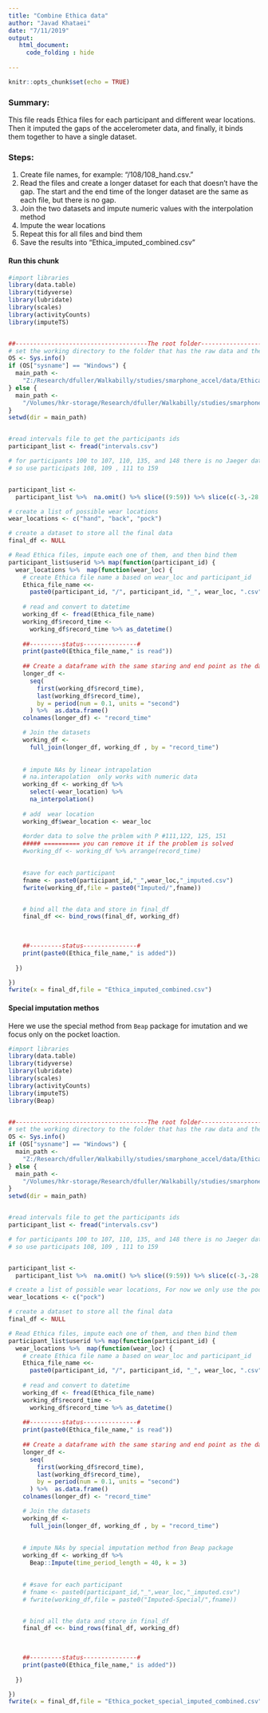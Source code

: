 ---
title: "Combine Ethica data"
author: "Javad Khataei"
date: "7/11/2019"
output:
   html_document:
     code_folding : hide
  
---

```{r setup, include=FALSE}
knitr::opts_chunk$set(echo = TRUE)
```


### Summary:
This file reads  Ethica files for each participant and different wear locations. Then it imputed the gaps of the accelerometer data, and finally, it binds them together to have a single dataset.

### Steps:

1. Create file names, for example: "/108/108_hand.csv."
2. Read the files and create a longer dataset for each that doesn't have the gap.
The start and the end time of the longer dataset are the same as each file, but there is no gap.
3. Join the two datasets and impute numeric values with the interpolation method
4. Impute the wear locations
5. Repeat this for all files and bind them
6. Save the results into "Ethica_imputed_combined.csv"


#### Run this chunk
```{r eval= FALSE}

#import libraries
library(data.table)
library(tidyverse)
library(lubridate)
library(scales)
library(activityCounts)
library(imputeTS)


##-------------------------------------The root folder---------------------------------##
# set the working directory to the folder that has the raw data and the intervals file
OS <- Sys.info()
if (OS["sysname"] == "Windows") {
  main_path <-
    "Z:/Research/dfuller/Walkabilly/studies/smarphone_accel/data/Ethica"
} else {
  main_path <-
    "/Volumes/hkr-storage/Research/dfuller/Walkabilly/studies/smarphone_accel/data/Ethica"
}
setwd(dir = main_path)


#read intervals file to get the participants ids
participant_list <- fread("intervals.csv")

# for participants 100 to 107, 110, 135, and 148 there is no Jaeger data. Also, Ethica data is not available in 2018
# so use participats 108, 109 , 111 to 159


participant_list <-
  participant_list %>%  na.omit() %>% slice((9:59)) %>% slice(c(-3,-28,-41)) %>% select(userid)

# create a list of possible wear locations
wear_locations <- c("hand", "back", "pock")

# create a dataset to store all the final data
final_df <- NULL

# Read Ethica files, impute each one of them, and then bind them
participant_list$userid %>% map(function(participant_id) {
  wear_locations %>%  map(function(wear_loc) {
    # create Ethica file name a based on wear_loc and participant_id
    Ethica_file_name <<-
      paste0(participant_id, "/", participant_id, "_", wear_loc, ".csv")
    
    # read and convert to datetime
    working_df <- fread(Ethica_file_name)
    working_df$record_time <-
      working_df$record_time %>% as_datetime()
    
    ##---------status---------------#
    print(paste0(Ethica_file_name," is read"))
    
    ## Create a dataframe with the same staring and end point as the data
    longer_df <-
      seq(
        first(working_df$record_time),
        last(working_df$record_time),
        by = period(num = 0.1, units = "second")
      ) %>%  as.data.frame()
    colnames(longer_df) <- "record_time"

    # Join the datasets
    working_df <-
      full_join(longer_df, working_df , by = "record_time")
    
    
    # impute NAs by linear intrapolation
    # na.interapolation  only works with numeric data
    working_df <- working_df %>%
      select(-wear_location) %>%
      na_interpolation()
    
    # add  wear location
    working_df$wear_location <- wear_loc
    
    #order data to solve the prblem with P #111,122, 125, 151
    ##### ========== you can remove it if the problem is solved
    #working_df <- working_df %>% arrange(record_time)

    
    #save for each participant
    fname <- paste0(participant_id,"_",wear_loc,"_imputed.csv")
    fwrite(working_df,file = paste0("Imputed/",fname))


    # bind all the data and store in final_df
    final_df <<- bind_rows(final_df, working_df)
    

    
    ##---------status---------------#
    print(paste0(Ethica_file_name," is added"))
    
  })

})
fwrite(x = final_df,file = "Ethica_imputed_combined.csv")

```



#### Special imputation methos
Here we use the special method from `Beap` package for imutation and we focus only on the pocket loaction.
```{r eval= FALSE}

#import libraries
library(data.table)
library(tidyverse)
library(lubridate)
library(scales)
library(activityCounts)
library(imputeTS)
library(Beap)


##-------------------------------------The root folder---------------------------------##
# set the working directory to the folder that has the raw data and the intervals file
OS <- Sys.info()
if (OS["sysname"] == "Windows") {
  main_path <-
    "Z:/Research/dfuller/Walkabilly/studies/smarphone_accel/data/Ethica"
} else {
  main_path <-
    "/Volumes/hkr-storage/Research/dfuller/Walkabilly/studies/smarphone_accel/data/Ethica"
}
setwd(dir = main_path)


#read intervals file to get the participants ids
participant_list <- fread("intervals.csv")

# for participants 100 to 107, 110, 135, and 148 there is no Jaeger data. Also, Ethica data is not available in 2018
# so use participats 108, 109 , 111 to 159


participant_list <-
  participant_list %>%  na.omit() %>% slice((9:59)) %>% slice(c(-3,-28,-41)) %>% select(userid)

# create a list of possible wear locations, For now we only use the pocket location
wear_locations <- c("pock")

# create a dataset to store all the final data
final_df <- NULL

# Read Ethica files, impute each one of them, and then bind them
participant_list$userid %>% map(function(participant_id) {
  wear_locations %>%  map(function(wear_loc) {
    # create Ethica file name a based on wear_loc and participant_id
    Ethica_file_name <<-
      paste0(participant_id, "/", participant_id, "_", wear_loc, ".csv")
    
    # read and convert to datetime
    working_df <- fread(Ethica_file_name)
    working_df$record_time <-
      working_df$record_time %>% as_datetime()
    
    ##---------status---------------#
    print(paste0(Ethica_file_name," is read"))
    
    ## Create a dataframe with the same staring and end point as the data
    longer_df <-
      seq(
        first(working_df$record_time),
        last(working_df$record_time),
        by = period(num = 0.1, units = "second")
      ) %>%  as.data.frame()
    colnames(longer_df) <- "record_time"

    # Join the datasets
    working_df <-
      full_join(longer_df, working_df , by = "record_time")
    
    
    # impute NAs by special imputation method fron Beap package
    working_df <- working_df %>%
      Beap::Impute(time_period_length = 40, k = 3)
    

    # #save for each participant
    # fname <- paste0(participant_id,"_",wear_loc,"_imputed.csv")
    # fwrite(working_df,file = paste0("Imputed-Special/",fname))


    # bind all the data and store in final_df
    final_df <<- bind_rows(final_df, working_df)
    

    
    ##---------status---------------#
    print(paste0(Ethica_file_name," is added"))
    
  })

})
fwrite(x = final_df,file = "Ethica_pocket_special_imputed_combined.csv")

```



